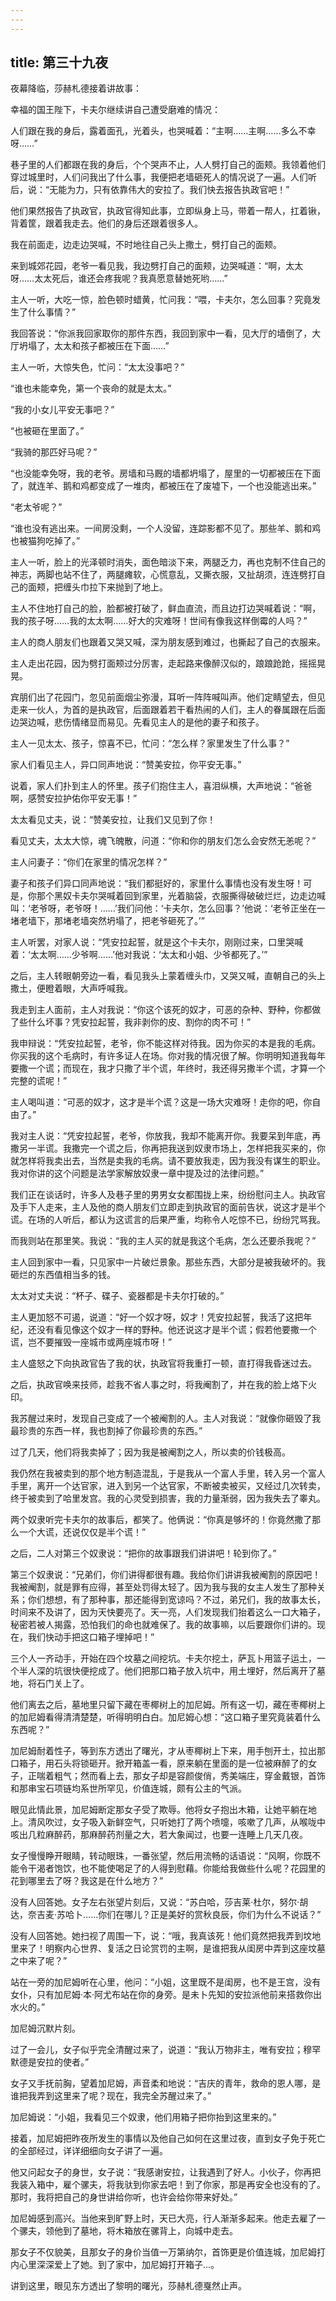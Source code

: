 ```yaml
---
---
---
```

title: 第三十九夜
---






夜幕降临，莎赫札德接着讲故事：





幸福的国王陛下，卡夫尔继续讲自己遭受磨难的情况：

人们跟在我的身后，露着面孔，光着头，也哭喊着：“主啊……主啊……多么不幸呀……”

巷子里的人们都跟在我的身后，个个哭声不止，人人劈打自己的面颊。我领着他们穿过城里时，人们问我出了什么事，我便把老墙砸死人的情况说了一遍。人们听后，说：“无能为力，只有依靠伟大的安拉了。我们快去报告执政官吧！”

他们果然报告了执政官，执政官得知此事，立即纵身上马，带着一帮人，扛着锹，背着筐，跟着我走去。他们的身后还跟着很多人。

我在前面走，边走边哭喊，不时地往自己头上撒土，劈打自己的面颊。

来到城郊花园，老爷一看见我，我边劈打自己的面颊，边哭喊道：“啊，太太呀……太太死后，谁还会疼我呢？我真愿意替她死哟……”

主人一听，大吃一惊，脸色顿时蜡黄，忙问我：“喂，卡夫尔，怎么回事？究竟发生了什么事情？”

我回答说：“你派我回家取你的那件东西，我回到家中一看，见大厅的墙倒了，大厅坍塌了，太太和孩子都被压在下面……”

主人一听，大惊失色，忙问：“太太没事吧？”

“谁也未能幸免，第一个丧命的就是太太。”

“我的小女儿平安无事吧？”

“也被砸在里面了。”

“我骑的那匹好马呢？”

“也没能幸免呀，我的老爷。房墙和马厩的墙都坍塌了，屋里的一切都被压在下面了，就连羊、鹅和鸡都变成了一堆肉，都被压在了废墟下，一个也没能逃出来。”

“老太爷呢？”

“谁也没有逃出来。一间房没剩，一个人没留，连踪影都不见了。那些羊、鹅和鸡也被猫狗吃掉了。”

主人一听，脸上的光泽顿时消失，面色暗淡下来，两腿乏力，再也克制不住自己的神志，两脚也站不住了，两腿瘫软，心慌意乱，又撕衣服，又扯胡须，连连劈打自己的面颊，把缠头巾拉下来抛到了地上。

主人不住地打自己的脸，脸都被打破了，鲜血直流，而且边打边哭喊着说：“啊，我的孩子呀……我的太太啊……好大的灾难呀！世间有像我这样倒霉的人吗？”

主人的商人朋友们也跟着又哭又喊，深为朋友感到难过，也撕起了自己的衣服来。

主人走出花园，因为劈打面颊过分厉害，走起路来像醉汉似的，踉踉跄跄，摇摇晃晃。

宾朋们出了花园门，忽见前面烟尘弥漫，耳听一阵阵喊叫声。他们定睛望去，但见走来一伙人，为首的是执政官，后面跟着若干看热闹的人们，主人的眷属跟在后面边哭边喊，悲伤情绪显而易见。先看见主人的是他的妻子和孩子。

主人一见太太、孩子，惊喜不已，忙问：“怎么样？家里发生了什么事？”

家人们看见主人，异口同声地说：“赞美安拉，你平安无事。”

说着，家人们扑到主人的怀里。孩子们抱住主人，喜泪纵横，大声地说：“爸爸啊，感赞安拉护佑你平安无事！”

太太看见丈夫，说：“赞美安拉，让我们又见到了你！

看见丈夫，太太大惊，魂飞魄散，问道：“你和你的朋友们怎么会安然无恙呢？”

主人问妻子：“你们在家里的情况怎样？”

妻子和孩子们异口同声地说：“我们都挺好的，家里什么事情也没有发生呀！可是，你那个黑奴卡夫尔哭喊着回到家里，光着脑袋，衣服撕得破破烂烂，边走边喊叫：‘老爷呀，老爷呀！……’我们问他：‘卡夫尔，怎么回事？’他说：‘老爷正坐在一堵老墙下，那堵老墙突然坍塌了，把老爷砸死了。’”

主人听罢，对家人说：“凭安拉起誓，就是这个卡夫尔，刚刚过来，口里哭喊着：‘太太啊……少爷啊……’他对我说：‘太太和小姐、少爷都死了。’”

之后，主人转眼朝旁边一看，看见我头上蒙着缠头巾，又哭又喊，直朝自己的头上撒土，便瞪着眼，大声呼喊我。

我走到主人面前，主人对我说：“你这个该死的奴才，可恶的杂种、野种，你都做了些什么坏事？凭安拉起誓，我非剥你的皮、割你的肉不可！”

我申辩说：“凭安拉起誓，老爷，你不能这样对待我。因为你买的本是我的毛病。你买我的这个毛病时，有许多证人在场。你对我的情况很了解。你明明知道我每年要撒一个谎；而现在，我才只撒了半个谎，年终时，我还得另撒半个谎，才算一个完整的谎呢！”

主人喝叫道：“可恶的奴才，这才是半个谎？这是一场大灾难呀！走你的吧，你自由了。”

我对主人说：“凭安拉起誓，老爷，你放我，我却不能离开你。我要呆到年底，再撒另一半谎。我撒完一个谎之后，你再把我送到奴隶市场上，怎样把我买来的，你就怎样将我卖出去，当然是卖我的毛病。请不要放我走，因为我没有谋生的职业。我对你讲的这个问题是法学家解放奴隶一章中提及过的法律问题。”

我们正在谈话时，许多人及巷子里的男男女女都围拢上来，纷纷慰问主人。执政官及手下人走来，主人及他的商人朋友们立即走到执政官的面前告状，说这才是半个谎。在场的人听后，都认为这谎言的后果严重，均称令人吃惊不已，纷纷咒骂我。

而我则站在那里笑。我说：“我的主人买的就是我这个毛病，怎么还要杀我呢？”

主人回到家中一看，只见家中一片破烂景象。那些东西，大部分是被我破坏的。我砸烂的东西值相当多的钱。

太太对丈夫说：“杯子、碟子、瓷器都是卡夫尔打破的。”

主人更加怒不可遏，说道：“好一个奴才呀，奴才！凭安拉起誓，我活了这把年纪，还没有看见像这个奴才一样的野种。他还说这才是半个谎；假若他要撒一个谎，岂不要摧毁一座城市或两座城市呀！”

主人盛怒之下向执政官告了我的状，执政官将我重打一顿，直打得我昏迷过去。

之后，执政官唤来技师，趁我不省人事之时，将我阉割了，并在我的脸上烙下火印。

我苏醒过来时，发现自己变成了一个被阉割的人。主人对我说：“就像你砸毁了我最珍贵的东西一样，我也割掉了你最珍贵的东西。”

过了几天，他们将我卖掉了；因为我是被阉割之人，所以卖的价钱极高。

我仍然在我被卖到的那个地方制造混乱，于是我从一个富人手里，转入另一个富人手里，离开一个达官家，进入到另一个达官家，不断被卖被买，又经过几次转卖，终于被卖到了哈里发宫。我的心灵受到损害，我的力量渐弱，因为我失去了睾丸。





两个奴隶听完卡夫尔的故事后，都笑了。他俩说：“你真是够坏的！你竟然撒了那么一个大谎，还说仅仅是半个谎！”

之后，二人对第三个奴隶说：“把你的故事跟我们讲讲吧！轮到你了。”

第三个奴隶说：“兄弟们，你们讲得都很有趣。我给你们讲讲我被阉割的原因吧！我被阉割，就是罪有应得，甚至处罚得太轻了。因为我与我的女主人发生了那种关系；你们想想，有了那种事，那还能得到宽谅吗？不过，弟兄们，我的故事太长，时间来不及讲了，因为天快要亮了。天一亮，人们发现我们抬着这么一口大箱子，秘密若被人揭露，恐怕我们的命也就难保了。我的故事嘛，以后要跟你们讲的。现在，我们快动手把这口箱子埋掉吧！”





三个人一齐动手，开始在四个坟墓之间挖坑。卡夫尔挖土，萨瓦卜用篮子运土，一个半人深的坑很快便挖成了。他们把那口箱子放入坑中，用土埋好，然后离开了墓地，将石门关上了。

他们离去之后，墓地里只留下藏在枣椰树上的加尼姆。所有这一切，藏在枣椰树上的加尼姆看得清清楚楚，听得明明白白。加尼姆心想：“这口箱子里究竟装着什么东西呢？”

加尼姆耐着性子，等到东方透出了曙光，才从枣椰树上下来，用手刨开土，拉出那口箱子，用石头将锁砸开。掀开箱盖一看，原来躺在里面的是一位被麻醉了的女子，正喘着粗气；然而看上去，那女子却是容颜俊俏，秀美端庄，穿金戴银，首饰和那串宝石项链均系世所罕见，价值连城，颇有公主的气派。

眼见此情此景，加尼姆断定那女子受了欺辱。他将女子抱出木箱，让她平躺在地上。清风吹过，女子吸入新鲜空气，只听她打了两个喷嚏，咳嗽了几声，从喉咙中咳出几粒麻醉药，那麻醉药剂量之大，若大象闻过，也要一连睡上几天几夜。

女子慢慢睁开眼睛，转动眼珠，一番张望，然后用流畅的话语说：“风啊，你既不能令干渴者饱饮，也不能使喝足了的人得到慰藉。你能给我做些什么呢？花园里的花到哪里去了呀？我这是在什么地方？”

没有人回答她。女子左右张望片刻后，又说：“苏白哈，莎吉莱·杜尔，努尔·胡达，奈吉麦·苏哈卜……你们在哪儿？正是美好的赏秋良辰，你们为什么不说话？”

没有人回答她。她扫视了周围一下，说：“哦，我真该死！他们竟然把我弄到坟地里来了！明察内心世界、复活之日论赏罚的主啊，是谁把我从闺房中弄到这座坟墓之中来了呢？”

站在一旁的加尼姆听在心里，他问：“小姐，这里既不是闺房，也不是王宫，没有女仆，只有加尼姆·本·阿尤布站在你的身旁。是未卜先知的安拉派他前来搭救你出水火的。”

加尼姆沉默片刻。

过了一会儿，女子似乎完全清醒过来了，说道：“我认万物非主，唯有安拉；穆罕默德是安拉的使者。”

女子又手抚前胸，望着加尼姆，声音柔和地说：“吉庆的青年，救命的恩人哪，是谁把我弄到这里来了呢？现在，我完全苏醒过来了。”

加尼姆说：“小姐，我看见三个奴隶，他们用箱子把你抬到这里来的。”

接着，加尼姆把昨夜所发生的事情以及他自己如何在这里过夜，直到女子免于死亡的全部经过，详详细细向女子讲了一遍。

他又问起女子的身世，女子说：“我感谢安拉，让我遇到了好人。小伙子，你再把我装入箱中，雇个骡夫，将我驮到你家去吧！到了你家，那是再安全也没有的了。那时，我将把自己的身世讲给你听，也许会给你带来好处。”

加尼姆感到高兴。当他来到旷野上时，天已大亮，行人渐渐多起来。他走去雇了一个骡夫，领他到了墓地，将木箱放在骡背上，向城中走去。

那女子不仅貌美，且那女子的身价当值一万第纳尔，首饰更是价值连城，加尼姆打内心里深深爱上了她。到了家中，加尼姆打开箱子…。





讲到这里，眼见东方透出了黎明的曙光，莎赫札德戛然止声。